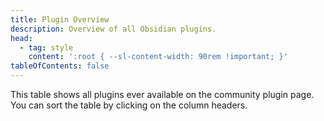 ```yaml
---
title: Plugin Overview
description: Overview of all Obsidian plugins.
head:
  - tag: style
    content: ':root { --sl-content-width: 90rem !important; }'
tableOfContents: false
---
```



This table shows all plugins ever available on the community plugin page.
You can sort the table by clicking on the column headers.

<Index />
